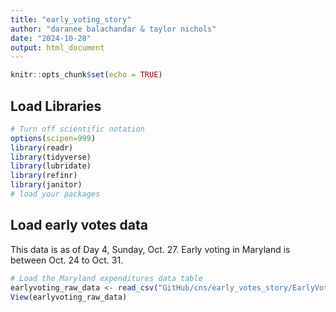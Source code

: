 ```yaml
---
title: "early_voting_story"
author: "daranee balachandar & taylor nichols"
date: "2024-10-28"
output: html_document
---
```


```r
knitr::opts_chunk$set(echo = TRUE)
```

## Load Libraries

```r
# Turn off scientific notation
options(scipen=999)
library(readr)
library(tidyverse)
library(lubridate)
library(refinr)
library(janitor)
# load your packages
```

## Load early votes data
This data is as of Day 4, Sunday, Oct. 27. Early voting in Maryland is between Oct. 24 to Oct. 31.
```r
# Load the Maryland expenditures data table
earlyvoting_raw_data <- read_csv("GitHub/cns/early_votes_story/EarlyVoting RAW data.csv")
View(earlyvoting_raw_data)
```


